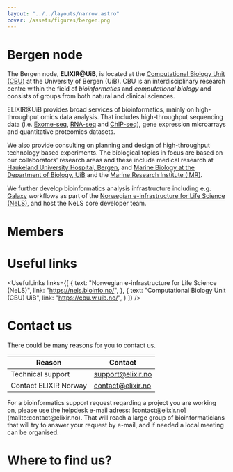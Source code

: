 ```yaml
---
layout: "../../layouts/narrow.astro"
cover: /assets/figures/bergen.png
---
```



# Bergen node

The Bergen node, **ELIXIR@UiB**, is located at the [Computational Biology Unit (CBU)](https://cbu.w.uib.no/) at the University of Bergen (UiB). CBU is an interdisciplinary research centre within the field of _bioinformatics_ and _computational biology_ and consists of groups from both natural and clinical sciences.

ELIXIR@UiB provides broad services of bioinformatics, mainly on high-throughput omics data analysis. That includes high-throughput sequencing data (i.e. [Exome-seq](https://en.wikipedia.org/wiki/Exome_sequencing), [RNA-seq](https://en.wikipedia.org/wiki/RNA-Seq) and [ChIP-seq](https://en.wikipedia.org/wiki/ChIP_sequencing)), gene expression microarrays and quantitative proteomics datasets.

We also provide consulting on planning and design of high-throughput technology based experiments. The biological topics in focus are based on our collaborators’ research areas and these include medical research at [Haukeland University Hospital, Bergen](https://www.helse-bergen.no/en/steder/haukeland), and [Marine Biology at the Department of Biology, UiB](https://www.uib.no/en/bio/160170/fisheries-and-marine-biology-group) and the [Marine Research Institute (IMR)](https://www.hi.no).

We further develop bioinformatics analysis infrastructure including e.g. [Galaxy](https://usegalaxy.no/login/start) workflows as part of the [Norwegian e-infrastructure for Life Science (NeLS)](https://nels.bioinfo.no/), and host the NeLS core developer team.

# Members

<People org="uib" layout="two-col" hideOrg/>

# Useful links

<UsefulLinks
    links={[
        {
            text: "Norwegian e-infrastructure for Life Science (NeLS)",
            link: "https://nels.bioinfo.no/",
        },
        {
            text: "Computational Biology Unit (CBU) UiB",
            link: "https://cbu.w.uib.no/",
        }
    ]}
/>

# Contact us

There could be many reasons for you to contact us.

| Reason                                               | Contact                                                                                   |
|------------------------------------------------------|-------------------------------------------------------------------------------------------|
| Technical support                                    | [support@elixir.no](mailto:support@elixir.no)                                             |
| Contact ELIXIR Norway                                | [contact@elixir.no](mailto:contact@elixir.no)                            |


<Callout>
    For a bioinformatics support request regarding a project you are working on, please use the helpdesk e-mail
    adress: [contact@elixir.no](mailto:contact@elixir.no). That will reach a large group of bioinformaticians that
    will try to answer your request by e-mail, and if needed a local meeting can be organised.
</Callout>

# Where to find us?

<MapComponent
    lat={60.381490}
    lng={5.331600}
    address="Department of informatics, Thormøhlensgate 55, 5008 Bergen"
/>
